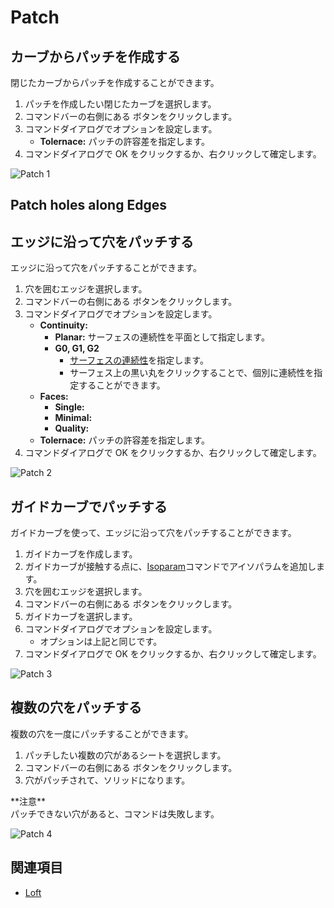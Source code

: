 
# Patch

<Reference shortcut="" command="Patch" button="Right of Command Bar" />

## カーブからパッチを作成する

閉じたカーブからパッチを作成することができます。

1. パッチを作成したい閉じたカーブを選択します。
2. コマンドバーの右側にある <ButtonIcon type="button-patch" /> ボタンをクリックします。
3. コマンドダイアログでオプションを設定します。
    - **Tolernace:** パッチの許容差を指定します。
4. コマンドダイアログで OK をクリックするか、右クリックして確定します。

![Patch 1](/img/patch-1.gif)

## Patch holes along Edges
## エッジに沿って穴をパッチする

エッジに沿って穴をパッチすることができます。

1. 穴を囲むエッジを選択します。
2. コマンドバーの右側にある <ButtonIcon type="button-patch" /> ボタンをクリックします。
3. コマンドダイアログでオプションを設定します。
    - **Continuity:**
        - **Planar:** サーフェスの連続性を平面として指定します。
        - **G0, G1, G2**
            - [サーフェスの連続性](../cad-essentials/continuity-curve-and-surface)を指定します。
            - サーフェス上の黒い丸をクリックすることで、個別に連続性を指定することができます。
    - **Faces:**
        - **Single:**
        - **Minimal:**
        - **Quality:**
    - **Tolernace:** パッチの許容差を指定します。
4. コマンドダイアログで OK をクリックするか、右クリックして確定します。

![Patch 2](/img/patch-2.gif)

## ガイドカーブでパッチする

ガイドカーブを使って、エッジに沿って穴をパッチすることができます。

1. ガイドカーブを作成します。
2. ガイドカーブが接触する点に、[Isoparam](./isoparam)コマンドでアイソパラムを追加します。
3. 穴を囲むエッジを選択します。
4. コマンドバーの右側にある <ButtonIcon type="button-patch" /> ボタンをクリックします。
5. ガイドカーブを選択します。
6. コマンドダイアログでオプションを設定します。
    - オプションは上記と同じです。
7. コマンドダイアログで OK をクリックするか、右クリックして確定します。

![Patch 3](/img/patch-3.gif)

## 複数の穴をパッチする

複数の穴を一度にパッチすることができます。

1. パッチしたい複数の穴があるシートを選択します。
2. コマンドバーの右側にある <ButtonIcon type="button-patch" /> ボタンをクリックします。
3. 穴がパッチされて、ソリッドになります。

<Callout emoji="❗">
**注意**<br />
パッチできない穴があると、コマンドは失敗します。
</Callout>

![Patch 4](/img/patch-4.gif)

## 関連項目
- [Loft](./loft)






